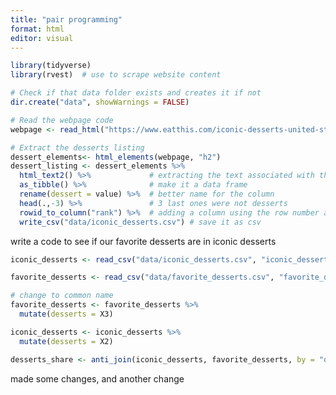 ```yaml
---
title: "pair programming"
format: html
editor: visual
---
```


```r
library(tidyverse)
library(rvest)  # use to scrape website content

# Check if that data folder exists and creates it if not
dir.create("data", showWarnings = FALSE)

# Read the webpage code
webpage <- read_html("https://www.eatthis.com/iconic-desserts-united-states/")

# Extract the desserts listing
dessert_elements<- html_elements(webpage, "h2")
dessert_listing <- dessert_elements %>% 
  html_text2() %>%             # extracting the text associated with this type of elements of the webpage
  as_tibble() %>%              # make it a data frame
  rename(dessert = value) %>%  # better name for the column
  head(.,-3) %>%               # 3 last ones were not desserts 
  rowid_to_column("rank") %>%  # adding a column using the row number as proxy for the rank
  write_csv("data/iconic_desserts.csv") # save it as csv
```

write a code to see if our favorite desserts are in iconic desserts

```r
iconic_desserts <- read_csv("data/iconic_desserts.csv", "iconic_desserts")

favorite_desserts <- read_csv("data/favorite_desserts.csv", "favorite_desserts")

# change to common name
favorite_desserts <- favorite_desserts %>% 
  mutate(desserts = X3)

iconic_desserts <- iconic_desserts %>% 
  mutate(desserts = X2)

desserts_share <- anti_join(iconic_desserts, favorite_desserts, by = "desserts")
```

made some changes, and another change
